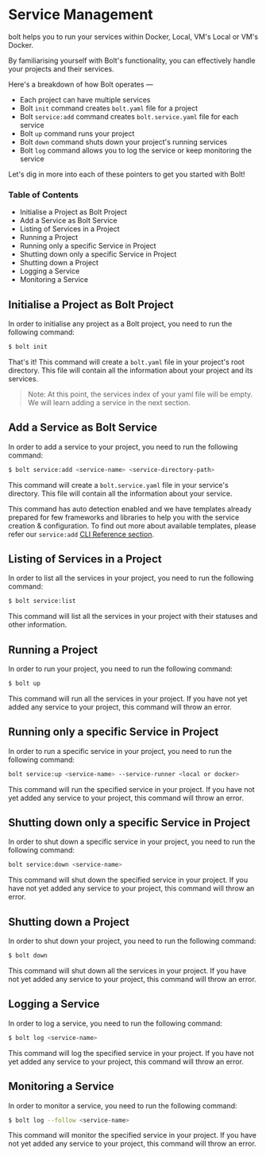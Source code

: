 
<Meta pageTitle="Service Management | bolt-framework" description="Run Docker containers, child processes, or even encapsulate your entire project within a VM, all under one unified API." />





# Service Management

bolt helps you to run your services within Docker, Local, VM's Local or VM's Docker.

By familiarising yourself with Bolt's functionality, you can effectively handle your projects and their services.

Here's a breakdown of how Bolt operates —

- Each project can have multiple services
- Bolt `init` command creates `bolt.yaml` file for a project
- Bolt `service:add` command creates `bolt.service.yaml` file for each service
- Bolt `up` command runs your project
- Bolt `down` command shuts down your project's running services
- Bolt `log` command allows you to log the service or keep monitoring the service

Let's dig in more into each of these pointers to get you started with Bolt!

### Table of Contents

- Initialise a Project as Bolt Project
- Add a Service as Bolt Service
- Listing of Services in a Project
- Running a Project
- Running only a specific Service in Project
- Shutting down only a specific Service in Project
- Shutting down a Project
- Logging a Service
- Monitoring a Service

## Initialise a Project as Bolt Project

In order to initialise any project as a Bolt project, you need to run the following command:

```bash
$ bolt init
```

That's it! This command will create a `bolt.yaml` file in your project's root directory. This file will contain all the information about your project and its services.

> Note: At this point, the services index of your yaml file will be empty. We will learn adding a service in the next section.

## Add a Service as Bolt Service

In order to add a service to your project, you need to run the following command:

```bash
$ bolt service:add <service-name> <service-directory-path>
```

This command will create a `bolt.service.yaml` file in your service's directory. This file will contain all the information about your service.

This command has auto detection enabled and we have templates already prepared for few frameworks and libraries to help you with the service creation & configuration. To find out more about available templates, please refer our `service:add` [CLI Reference section](/docs/references/cli-references/service-add).

## Listing of Services in a Project

In order to list all the services in your project, you need to run the following command:

```bash
$ bolt service:list
```

This command will list all the services in your project with their statuses and other information.

## Running a Project

In order to run your project, you need to run the following command:

```bash
$ bolt up
```

This command will run all the services in your project. If you have not yet added any service to your project, this command will throw an error.

## Running only a specific Service in Project

In order to run a specific service in your project, you need to run the following command:

```bash
bolt service:up <service-name> --service-runner <local or docker>
```

This command will run the specified service in your project. If you have not yet added any service to your project, this command will throw an error.

## Shutting down only a specific Service in Project

In order to shut down a specific service in your project, you need to run the following command:

```bash
bolt service:down <service-name>
```

This command will shut down the specified service in your project. If you have not yet added any service to your project, this command will throw an error.

## Shutting down a Project

In order to shut down your project, you need to run the following command:

```bash
$ bolt down
```

This command will shut down all the services in your project. If you have not yet added any service to your project, this command will throw an error.

## Logging a Service

In order to log a service, you need to run the following command:

```bash
$ bolt log <service-name>
```

This command will log the specified service in your project. If you have not yet added any service to your project, this command will throw an error.

## Monitoring a Service

In order to monitor a service, you need to run the following command:

```bash
$ bolt log --follow <service-name>
```

This command will monitor the specified service in your project. If you have not yet added any service to your project, this command will throw an error.
